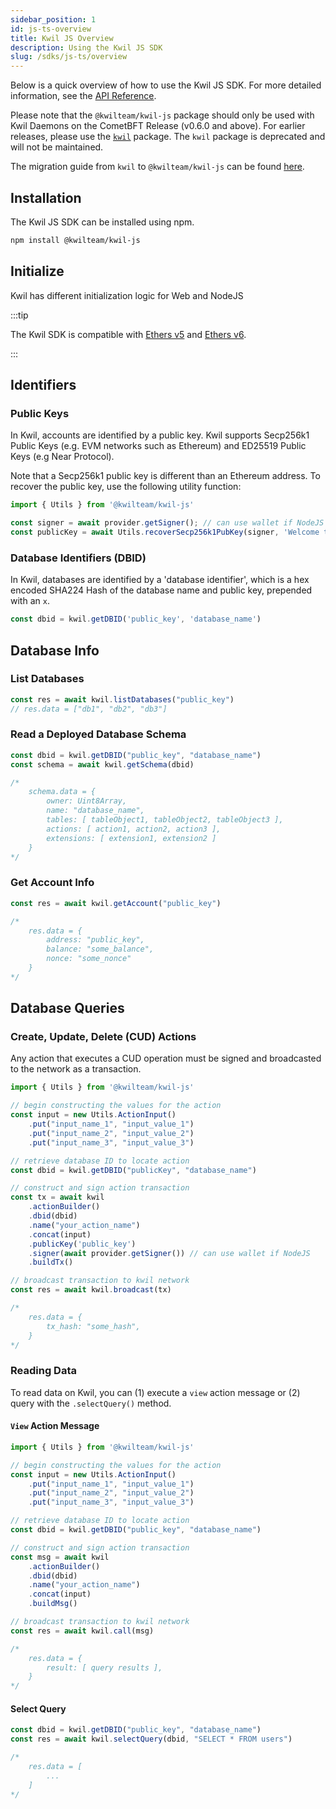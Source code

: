 ```yaml
---
sidebar_position: 1
id: js-ts-overview
title: Kwil JS Overview
description: Using the Kwil JS SDK
slug: /sdks/js-ts/overview
---
```


Below is a quick overview of how to use the Kwil JS SDK.  For more detailed information, see the [API Reference](/docs/sdks/js-ts/apis).

Please note that the `@kwilteam/kwil-js` package should only be used with Kwil Daemons on the CometBFT Release (v0.6.0 and above).  For earlier releases, please use the [`kwil`](https://www.npmjs.com/package/kwil) package. The `kwil` package is deprecated and will not be maintained.

The migration guide from `kwil` to `@kwilteam/kwil-js` can be found [here](/docs/sdks/js-ts/migration).

## Installation

The Kwil JS SDK can be installed using npm.

```bash
npm install @kwilteam/kwil-js
```

## Initialize

Kwil has different initialization logic for Web and NodeJS

:::tip

The Kwil SDK is compatible with [Ethers v5](https://docs.ethers.org/v5/) and [Ethers v6](https://docs.ethers.org/v6/).

:::

<InitTabs />

## Identifiers

### Public Keys

In Kwil, accounts are identified by a public key. Kwil supports Secp256k1 Public Keys (e.g. EVM networks such as Ethereum) and ED25519 Public Keys (e.g Near Protocol).

Note that a Secp256k1 public key is different than an Ethereum address. To recover the public key, use the following utility function:

```javascript
import { Utils } from '@kwilteam/kwil-js'

const signer = await provider.getSigner(); // can use wallet if NodeJS
const publicKey = await Utils.recoverSecp256k1PubKey(signer, 'Welcome to our app! Sign this message to reveal your public key.'); 
```

### Database Identifiers (DBID)

In Kwil, databases are identified by a 'database identifier', which is a hex encoded SHA224 Hash of the database name and public key, prepended with an `x`.

```javascript
const dbid = kwil.getDBID('public_key', 'database_name')
```

## Database Info

### List Databases 

``` javascript
const res = await kwil.listDatabases("public_key")
// res.data = ["db1", "db2", "db3"]
```

### Read a Deployed Database Schema
``` javascript
const dbid = kwil.getDBID("public_key", "database_name")
const schema = await kwil.getSchema(dbid)

/*
    schema.data = {
        owner: Uint8Array,
        name: "database_name",
        tables: [ tableObject1, tableObject2, tableObject3 ],
        actions: [ action1, action2, action3 ],
        extensions: [ extension1, extension2 ]
    }
*/
```

### Get Account Info

``` javascript
const res = await kwil.getAccount("public_key")

/*
    res.data = {
        address: "public_key",
        balance: "some_balance",
        nonce: "some_nonce"
    }
*/
```

## Database Queries

### Create, Update, Delete (CUD) Actions

Any action that executes a CUD operation must be signed and broadcasted to the network as a transaction.

``` javascript
import { Utils } from '@kwilteam/kwil-js'

// begin constructing the values for the action
const input = new Utils.ActionInput()
    .put("input_name_1", "input_value_1")
    .put("input_name_2", "input_value_2")
    .put("input_name_3", "input_value_3")

// retrieve database ID to locate action
const dbid = kwil.getDBID("publicKey", "database_name")

// construct and sign action transaction
const tx = await kwil
    .actionBuilder()
    .dbid(dbid)
    .name("your_action_name")
    .concat(input)
    .publicKey('public_key')
    .signer(await provider.getSigner()) // can use wallet if NodeJS
    .buildTx()

// broadcast transaction to kwil network
const res = await kwil.broadcast(tx)

/*
    res.data = {
        tx_hash: "some_hash",
    }
*/
```

### Reading Data

To read data on Kwil, you can (1) execute a `view` action message or (2) query with the `.selectQuery()` method.

#### `View` Action Message

```javascript
import { Utils } from '@kwilteam/kwil-js'

// begin constructing the values for the action
const input = new Utils.ActionInput()
    .put("input_name_1", "input_value_1")
    .put("input_name_2", "input_value_2")
    .put("input_name_3", "input_value_3")

// retrieve database ID to locate action
const dbid = kwil.getDBID("public_key", "database_name")

// construct and sign action transaction
const msg = await kwil
    .actionBuilder()
    .dbid(dbid)
    .name("your_action_name")
    .concat(input)
    .buildMsg()

// broadcast transaction to kwil network
const res = await kwil.call(msg)

/*
    res.data = {
        result: [ query results ],
    }
*/
```

#### Select Query

``` javascript
const dbid = kwil.getDBID("public_key", "database_name")
const res = await kwil.selectQuery(dbid, "SELECT * FROM users")

/*
    res.data = [
        ...
    ]
*/
```